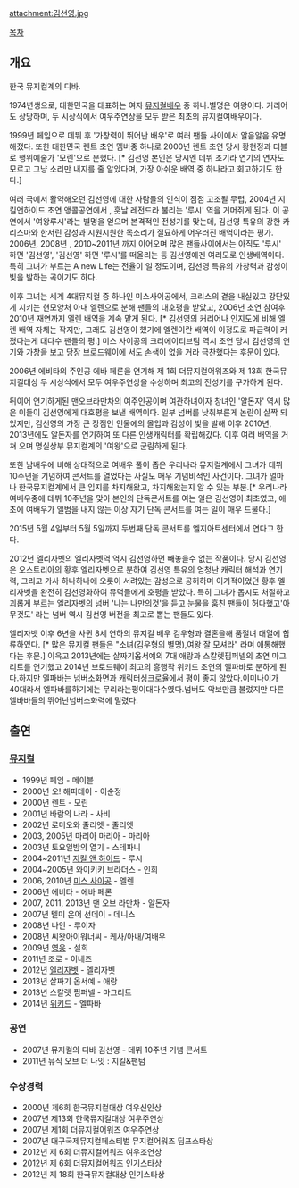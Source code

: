 attachment:김선영.jpg

[[목차]]
== 개요 ==
한국 뮤지컬계의 디바.
 
1974년생으로, 대한민국을 대표하는 여자 [[뮤지컬]][[배우]] 중 하나.별명은 여왕이다. 커리어도 상당하며, 두 시상식에서 여우주연상을 모두 받은 최초의 뮤지컬여배우이다.

1999년 페임으로 데뷔 후 '가창력이 뛰어난 배우'로 여러 팬들 사이에서 알음알음 유명해졌다. 또한 대한민국 렌트 초연 멤버중 하나로 2000년 렌트 초연 당시 황현정과 더블로 행위예술가 '모린'으로 분했다. [* 김선영 본인은 당시엔 데뷔 초기라 연기의 연자도 모르고 그냥 소리만 내지를 줄 알았다며, 가장 아쉬운 배역 중 하나라고 회고하기도 한다.]

여러 극에서 활약해오던 김선영에 대한 사람들의 인식이 점점 고조될 무렵, 2004년 지킬앤하이드 초연 앵콜공연에서 , 훗날 레전드라 불리는 '루시' 역을 거머쥐게 된다. 이 공연에서 '여왕루시'라는 별명을 얻으며 본격적인 전성기를 맞는데, 김선영 특유의 강한 카리스마와 한서린 감성과 시원시원한 목소리가 절묘하게 어우러진 배역이라는 평가. 2006년, 2008년 , 2010~2011년 까지 이어오며 많은 팬들사이에서는 아직도 '루시' 하면 '김선영', '김선영' 하면 '루시'를 떠올리는 등 김선영에겐 여러모로 인생배역이다. 특히 그녀가 부르는 A new Life는 전율이 일 정도이며, 김선영 특유의 가창력과 감성이 빛을 발하는 곡이기도 하다.

이후 그녀는 세계 4대뮤지컬 중 하나인 미스사이공에서, 크리스의 곁을 내실있고 강단있게 지키는 현모양처 아내 엘렌으로 분해 팬들의 대호평을 받았고, 2006년 초연 참여후 2010년 재연까지 엘렌 배역을 계속 맡게 된다.  [* 김선영의 커리어나 인지도에 비해 엘렌 배역 자체는 작지만, 그래도 김선영이 했기에 엘렌이란 배역이 이정도로 파급력이 커졌다는게 대다수 팬들의 평.] 미스 사이공의 크리에이티브팀 역시 초연 당시 김선영의 연기와 가창을 보고 당장 브로드웨이에 서도 손색이 없을 거라 극찬했다는 후문이 있다.

2006년 에비타의 주인공 에바 페론을 연기해 제 1회 더뮤지컬어워즈와 제 13회 한국뮤지컬대상 두 시상식에서 모두 여우주연상을 수상하며 최고의 전성기를 구가하게 된다.

뒤이어 연기하게된 맨오브라만차의 여주인공이며 여관하녀이자 창녀인 '알돈자' 역시 많은 이들이 김선영에게 대호평을 보낸 배역이다. 일부 넘버를 낮춰부른게 논란이 살짝 되었지만, 김선영의 가장 큰 장점인 인물에의 몰입과 감성이 빛을 발해 이후 2010년, 2013년에도 알돈자를 연기하여 또 다른 인생캐릭터를 확립해갔다. 이후 여러 배역을 거쳐 오며 명실상부 뮤지컬계의 '여왕'으로 군림하게 된다.

또한 남배우에 비해 상대적으로 여배우 풀이 좁은 우리나라 뮤지컬계에서 그녀가 데뷔 10주년을 기념하여 콘서트를 열었다는 사실도 매우 기념비적인 사건이다. 그녀가 얼마나 한국뮤지컬계에서 큰 입지를 차지해왔고, 차지해왔는지 알 수 있는 부분.[* 우리나라 여배우중에 데뷔 10주년을 맞아 본인의 단독콘서트를 여는 일은 김선영이 최초였고, 애초에 여배우가 앨범을 내지 않는 이상 자기 단독 콘서트를 여는 일이 매우 드물다.]

2015년 5월 4일부터 5월 5일까지 두번째 단독 콘서트를 엘지아트센터에서 연다고 한다.

2012년 엘리자벳의 엘리자벳역 역시 김선영하면 빼놓을수 없는 작품이다. 당시 김선영은 오스트리아의 황후 엘리자벳으로 분하여 김선영 특유의 엄청난 캐릭터 해석과 연기력, 그리고 가사 하나하나에 오롯이 서려있는 감성으로 공허하며 이기적이었던 황후 엘리자벳을 완전히 김선영화하여 뮤덕들에게 호평을 받았다. 특히 그녀가 몹시도 처절하고 괴롭게 부르는 엘리자벳의 넘버 '나는 나만의것'을 듣고 눈물을 훔친 팬들이 허다했고'아무것도' 라는 넘버 역시 김선영 버전을 최고로 뽑는 팬들도 있다.

엘리자벳 이후 6년을 사귄 8세 연하의 뮤지컬 배우 김우형과 결혼을해 품절녀 대열에 합류하였다. [* 많은 뮤지컬 팬들은 "소녀(김우형의 별명),여왕 잘 모셔라" 라며 애통해했다는 후문.] 이윽고 2013년에는 살짜기옵서예의 7대 애랑과 스칼렛핌퍼넬의 초연 마그리트를 연기했고 2014년 브로드웨이 최고의 흥행작 위키드 초연의 엘파바로 분하게 된다.하지만 엘파바는 넘버소화면과 캐릭터싱크로율에서 평이 좋지 않았다.이미나이가 40대라서 엘파바를하기에는 무리라는평이대다수였다.넘버도 악보만큼 불렀지만 다른엘바바들의 뛰어난넘버소화력에 밀렸다.



== 출연 ==
=== [[뮤지컬]] ===
* 1999년 페임 - 메이블
* 2000년 오! 해피데이 - 이순정
* 2000년 렌트 - 모린
* 2001년 바람의 나라 - 사비
* 2002년 로미오와 줄리엣 - 줄리엣
* 2003, 2005년 마리아 마리아 - 마리아
* 2003년 토요일밤의 열기 - 스테파니
* 2004~2011년 [[지킬 앤 하이드]] - 루시
* 2004~2005년 와이키키 브라더스 - 인희
* 2006, 2010년 [[미스 사이공]] - 엘렌
* 2006년 에비타 - 에바 페론
* 2007, 2011, 2013년 맨 오브 라만차 - 알돈자
* 2007년 텔미 온어 선데이 - 데니스
* 2008년 나인 - 루이자
* 2008년 씨왓아이워너씨 - 케사/아내/여배우
* 2009년 [[영웅]] - 설희
* 2011년 조로 - 이네즈
* 2012년 [[엘리자벳]] - 엘리자벳
* 2013년 살짜기 옵서예 - 애랑
* 2013년 스칼렛 핌퍼넬 - 마그리트
* 2014년 [[위키드]] - 엘파바

=== 공연 ===
* 2007년 뮤지컬의 디바 김선영 - 데뷔 10주년 기념 콘서트
* 2011년 뮤직 오브 더 나잇 : 지킬&팬텀

=== 수상경력 ===
* 2000년 제6회 한국뮤지컬대상 여우신인상
* 2007년 제13회 한국뮤지컬대상 여우주연상
* 2007년 제1회 더뮤지컬어워즈 여우주연상
* 2007년 대구국제뮤지컬페스티벌 뮤지컬어워즈 딤프스타상
* 2012년 제 6회 더뮤지컬어워즈 여우조연상
* 2012년 제 6회 더뮤지컬어워즈 인기스타상
* 2012년 제 18회 한국뮤지컬대상 인기스타상
